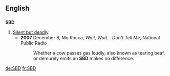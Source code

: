 ==English==

==={{initialism}}===
'''SBD'''

# [[silent but deadly|Silent but deadly]].
#* '''2007''' December 8, Mo Rocca, ''Wait, Wait... Don't Tell Me'', National Public Radio
#*: Whether a cow passes gas loudly, also known as tearing beaf, or demurely emits an '''SBD''' makes no difference.

[[de:SBD]]
[[fr:SBD]]